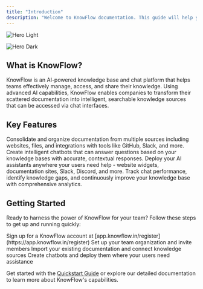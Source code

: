 ```yaml
---
title: "Introduction"
description: "Welcome to KnowFlow documentation. This guide will help you understand and navigate the KnowFlow platform"
---
```


<img
  alt="Hero Light"
  className="block dark:hidden"
  src="/images/hero-light.png"
/>

<img
  alt="Hero Dark"
  className="hidden dark:block"
  src="/images/hero-dark.png"
/>

## What is KnowFlow?

KnowFlow is an AI-powered knowledge base and chat platform that helps teams effectively manage, access, and share their knowledge. Using advanced AI capabilities, KnowFlow enables companies to transform their scattered documentation into intelligent, searchable knowledge sources that can be accessed via chat interfaces.

## Key Features

<CardGroup cols={2}>
  <Card title="Knowledge Management" icon="book-bookmark" iconType="duotone">
    Consolidate and organize documentation from multiple sources including websites, files, and integrations with tools like GitHub, Slack, and more.
  </Card>
  <Card title="AI-Powered Chat" icon="robot" iconType="duotone">
    Create intelligent chatbots that can answer questions based on your knowledge bases with accurate, contextual responses.
  </Card>
  <Card title="Multiple Deployments" icon="server" iconType="duotone">
    Deploy your AI assistants anywhere your users need help - website widgets, documentation sites, Slack, Discord, and more.
  </Card>
  <Card title="Analytics & Insights" icon="chart-mixed" iconType="duotone">
    Track chat performance, identify knowledge gaps, and continuously improve your knowledge base with comprehensive analytics.
  </Card>
</CardGroup>

## Getting Started

Ready to harness the power of KnowFlow for your team? Follow these steps to get up and running quickly:

<Steps>
  <Step title="Create an Account">
    Sign up for a KnowFlow account at [app.knowflow.in/register](https://app.knowflow.in/register)
  </Step>
  <Step title="Create a organization">
    Set up your team organization and invite members
  </Step>
  <Step title="Build Knowledge Bases">
    Import your existing documentation and connect knowledge sources
  </Step>
  <Step title="Deploy AI Assistants">
    Create chatbots and deploy them where your users need assistance
  </Step>
</Steps>

Get started with the [Quickstart Guide](/quickstart) or explore our detailed documentation to learn more about KnowFlow's capabilities.